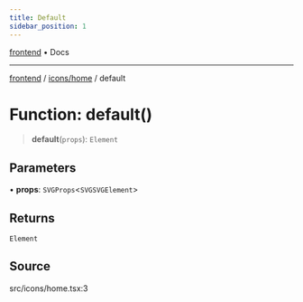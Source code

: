 ```yaml
---
title: Default
sidebar_position: 1
---
```


[frontend](../../..) • Docs

***

[frontend](../../..) / [icons/home](..) / default

# Function: default()

> **default**(`props`): `Element`

## Parameters

• **props**: `SVGProps`\<`SVGSVGElement`\>

## Returns

`Element`

## Source

src/icons/home.tsx:3

